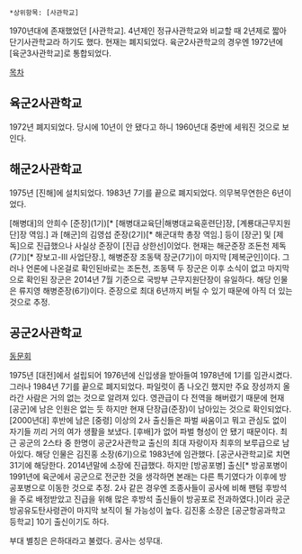  *상위항목: [사관학교]

1970년대에 존재했었던 [사관학교]. 4년제인 정규사관학교와 비교할 때 2년제로 짧아 단기사관학교라 하기도 했다. 현재는 폐지되었다. 육군2사관학교의 경우엔 1972년에 [육군3사관학교]로 통합되었다.

[[목차]]
== 육군2사관학교 ==
1972년 폐지되었다. 당시에 10년이 안 됐다고 하니 1960년대 중반에 세워진 것으로 보인다.
== 해군2사관학교 ==
1975년 [진해]에 설치되었다. 1983년 7기를 끝으로 폐지되었다. 의무복무연한은 6년이었다.

[해병대]의 안희수 [준장](1기)[* [해병대교육단|해병대교육훈련단]장, [계룡대근무지원단]장 역임.] 과 [해군]의 김영섭 준장(2기)[* 해군대학 총장 역임.] 등이 [장군] 및 [제독]으로 진급했으나 사실상 준장이 [진급 상한선]이었다. 현재는 해군준장 조돈천 제독(7기)[* 장보고-III 사업단장.], 해병준장 조동택 장군(7기)이 마지막 [제복군인]이다. 그러나 언론에 나온걸로 확인된바로는 조돈천, 조동택 두 장군은 이후 소식이 없고 마지막으로 확인된 장군은 2014년 7월 기준으로 국방부 근무지원단장이 유일하다. 해당 인물은 류지영 해병준장(6기)이다. 준장으로 최대 6년까지 버틸 수 있기 때문에 아직 더 있는 것으로 추정.

== 공군2사관학교 ==
[http://cafe.daum.net/ROKAF2 동문회]

1975년 [대전]에서 설립되어 1976년에 신입생을 받아들여 1978년에 1기를 임관시켰다. 그러나 1984년 7기를 끝으로 폐지되었다. 파일럿이 좀 나오긴 했지만 주요 장성까지 올라간 사람은 거의 없는 것으로 알려져 있다. 영관급이 다 전역을 해버렸기 때문에 현재 [공군]에 남은 인원은 없는 듯 하지만 현재 단장급(준장)이 남아있는 것으로 확인되었다. [2000년대] 후반에 남은 [중령] 이상의 2사 출신들은 파벌 싸움이고 뭐고 관심도 없이 자기들 끼리 거의 여가 생활을 보냈다. [후배]가 없어 파벌 형성이 안 됐기 때문이다. 최근 공군의 2스타 중 한명이 공군2사관학교 출신의 최대 자랑이자 최후의 보루급으로 남아있다. 해당 인물은 김진홍 소장(6기)으로 1983년에 임관했다. [공군사관학교]로 치면 31기에 해당한다. 2014년말에 소장에 진급했다. 하지만 [방공포병] 출신[* 방공포병이 1991년에 육군에서 공군으로 전군한 것을 생각하면 본래는 다른 특기였다가 이후에 방공포병으로 이동한 것으로 추정. 2사 같은 경우엔 조종사들이 공사에 비해 팬텀 후방석을 주로 배정받았고 진급을 위해 많은 후방석 출신들이 방공포로 전과하였다.]이라 공군방공유도탄사령관이 마지막 보직이 될 가능성이 높다. 김진홍 소장은 [공군항공과학고등학교] 10기 출신이기도 하다.

부대 별칭은 은하대라고 불렸다. 공사는 성무대.
